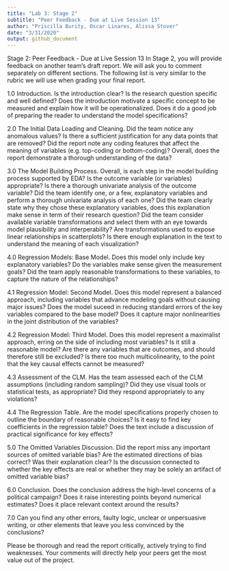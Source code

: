 ```yaml
---
title: "Lab 3: Stage 2"
subtitle: "Peer Feedback - Due at Live Session 13"
author: "Priscilla Burity, Oscar Linares, Alissa Stover"
date: "3/31/2020"
output: github_document
---
```


Stage 2: Peer Feedback - Due at Live Session 13
In Stage 2, you will provide feedback on another team's draft report. We will ask you to comment separately on different sections. The following list is very similar to the rubric we will use when grading your final report.

1.0 Introduction. Is the introduction clear? Is the research question specific and well defined? Does the introduction motivate a specific concept to be measured and explain how it will be operationalized. Does it do a good job of preparing the reader to understand the model specifications?

2.0 The Initial Data Loading and Cleaning. Did the team notice any anomalous values? Is there a sufficient justification for any data points that are removed? Did the report note any coding features that affect the meaning of variables (e.g. top-coding or bottom-coding)? Overall, does the report demonstrate a thorough understanding of the data?

3.0 The Model Building Process. Overall, is each step in the model building process supported by EDA? Is the outcome variable (or variables) appropriate? Is there a thorough univariate analysis of the outcome variable? Did the team identify one, or a few, explanatory variables and perform a thorough univariate analysis of each one? Did the team clearly state why they chose these explanatory variables, does this explanation make sense in term of their research question? Did the team consider available variable transformations and select them with an eye towards model plausibility and interperability? Are transformations used to expose linear relationships in scatterplots? Is there enough explanation in the text to understand the meaning of each visualization?

4.0 Regression Models: Base Model. Does this model only include key explanatory variables? Do the variables make sense given the measurement goals? Did the team apply reasonable transformations to these variables, to capture the nature of the relationships?

4.1 Regression Model: Second Model. Does this model represent a balanced approach, including variables that advance modeling goals without causing major issues? Does the model suceed in reducing standard errors of the key variables compared to the base model? Does it capture major nonlinearities in the joint distribution of the variables?

4.2 Regression Model: Third Model. Does this model represent a maximalist approach, erring on the side of including most variables? Is it still a reasonable model? Are there any variables that are outcomes, and should therefore still be excluded? Is there too much multicolinearity, to the point that the key causal effects cannot be measured?

4.3 Assessment of the CLM. Has the team assessed each of the CLM assumptions (including random sampling)? Did they use visual tools or statistical tests, as appropriate? Did they respond appropriately to any violations?

4.4 The Regression Table. Are the model specifications properly chosen to outline the boundary of reasonable choices? Is it easy to find key coefficients in the regression table? Does the text include a discussion of practical significance for key effects?

5.0 The Omitted Variables Discussion. Did the report miss any important sources of omitted variable bias? Are the estimated directions of bias correct? Was their explanation clear? Is the discussion connected to whether the key effects are real or whether they may be solely an artifact of omitted variable bias?

6.0 Conclusion. Does the conclusion address the high-level concerns of a political campaign? Does it raise interesting points beyond numerical estimates? Does it place relevant context around the results?

7.0 Can you find any other errors, faulty logic, unclear or unpersuasive writing, or other elements that leave you less convinced by the conclusions?

Please be thorough and read the report critically, actively trying to find weaknesses. Your comments will directly help your peers get the most value out of the project.